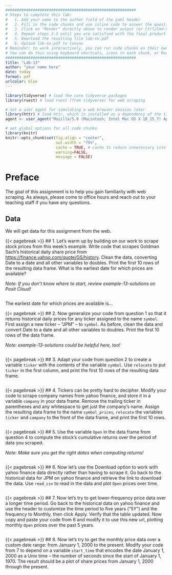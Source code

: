 ```yaml
---
#########################################################
# Steps to complete this lab:
#   1. Add your name to the author field of the yaml header
#   2. Fill in the code chunks and use inline code to answer the questions 
#   3. Click on "Render" directly above to render output (or Ctrl/Cmd-Shift-K)
#   4. Repeat steps 2-3 until you are satisfied with the final product
#   5. Download the resulting file lab-xx.pdf
#   6. Upload lab-xx.pdf to canvas
# Reminder: to work interactively, you can run code chunks on their own
# You can do this using keyboard shortcuts, icons in each chunk, or Run at the top right of this pane
#########################################################
title: "Lab-13"
author: "your name here"
date: today
format: pdf
urlcolor: blue
---
```


```r
library(tidyverse) # load the core tidyverse packages
library(rvest) # load rvest (from tidyverse) for web scraping

# set a user agent for simulating a web browser session later
library(httr) # load httr, which is installed as a dependency of the tidyverse
agent <- user_agent("Mozilla/5.0 (Macintosh; Intel Mac OS X 10_15_7) AppleWebKit/537.36 (KHTML, like Gecko) Chrome/124.0.0.0 Safari/537.36")

# set global options for all code chunks
library(knitr)
knitr::opts_chunk$set(fig.align = "center",
                      out.width = "75%",
                      cache = TRUE, # cache to reduce unnecessary site visits
                      warning=FALSE, 
                      message = FALSE)
```

# Preface

The goal of this assignment is to help you gain familiarity with web scraping. As always, please come to office hours and reach out to your teaching staff if you have any questions.

## Data

We will get data for this assignment from the web.


{{< pagebreak >}}
## 1. Let's warm up by building on our work to scrape stock prices from this week's example. Write code that scrapes Goldman Sach's historical daily share price from [https://finance.yahoo.com/quote/GS/history](https://finance.yahoo.com/quote/GS/history). Clean the data, converting Date to a date and all other variables to doubles. Print the first 10 rows of the resulting data frame. What is the earliest date for which prices are available?

*Note: If you don't know where to start, review example-13-solutions on Posit Cloud!*

```r

```
The earliest date for which prices are available is...


{{< pagebreak >}}
## 2. Now generalize your code from question 1 so that it returns historical daily prices for any ticker assigned to the name `symbol`. First assign a new ticker -- "JPM" -- to `symbol`. As before, clean the data and convert Date to a date and all other variables to doubles. Print the first 10 rows of the data frame.

*Note: example-13-solutions could be helpful here, too!*

```r

```


{{< pagebreak >}}
## 3. Adapt your code from question 2 to create a variable `ticker` with the contents of the variable `symbol`. Use `relocate` to put `ticker` in the first column, and print the first 10 rows of the resulting data frame.

```r

```


{{< pagebreak >}}
## 4. Tickers can be pretty hard to decipher. Modify your code to scrape company names from yahoo finance, and store it in a variable `company` in your data frame. Remove the trailing ticker in parentheses and any whitespace to get just the company's name. Assign the resulting data frame to the name `symbol_prices`, `relocate` the variables `ticker` and `company` to the front of the data frame, and print the first 10 rows.

<!-- *Hint: It can be difficult to pin down selectors on some sites. If you have trouble, just manually enter `.svelte-ufs8hf` in the SelectorGadget text field, hit enter/return, and see if that gets the information you want. You could also try the simpler tag `h1`, but that might get other information you don't want. In that case, you would need to get all the elements and filter out any that are not specific to JPM.* -->

```r

```


{{< pagebreak >}}
## 5. Use the variable `Open` in the data frame from question 4 to compute the stock's cumulative returns over the period of data you scraped.

*Note: Make sure you get the right dates when computing returns!*

```r

```


{{< pagebreak >}}
## 6. Now let's use the Download option to work with yahoo finance data directly rather than having to scrape it. Go back to the historical data for JPM on yahoo finance and retrieve the link to download the data. Use `read_csv` to read in the data and plot `Open` prices over time.

```r

```


{{< pagebreak >}}
## 7. Now let's try to get lower-frequency price data over a longer time period. Go back to the historical data on yahoo finance and use the header to customize the time period to five years ("5Y") and the frequency to Monthly, then click Apply. Verify that the table updated. Now copy and paste your code from 6 and modify it to use this new url, plotting monthly `Open` prices over the past 5 years.

```r

```


{{< pagebreak >}}
## 8. Now let's try to get the monthly price data over a custom date range: from January 1, 2000 to the present. Modify your code from 7 to depend on a variable `start_time` that encodes the date January 1, 2000 as a Unix time -- the number of seconds since the start of January 1, 1970. The result should be a plot of share prices from January 1, 2000 through the present.

<!-- Hint: As hinted above, the yahoo finance query system relies on Unix times, which are the number of seconds since the start of January 1, 2000. To compute that number, you could use `mdy()` (for example) to convert the dates January 1, 2000 and January 1, 1970 to date format, and take the difference between the two dates. However, that will be in days. To convert to seconds, you could use `as.duration()` and then `as.numeric()` to get the seconds. Assign that number to `start_time` and you're off! After that you just need to modify the `str_glue()` call to utilize this object immediately following "period1=" within the url. -->

```r

```

